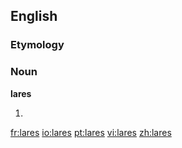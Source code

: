 {{also|Lares}}
==English==

===Etymology===

===Noun===
'''lares'''

# {{plural of|[[lar]]}}

[[fr:lares]]
[[io:lares]]
[[pt:lares]]
[[vi:lares]]
[[zh:lares]]
